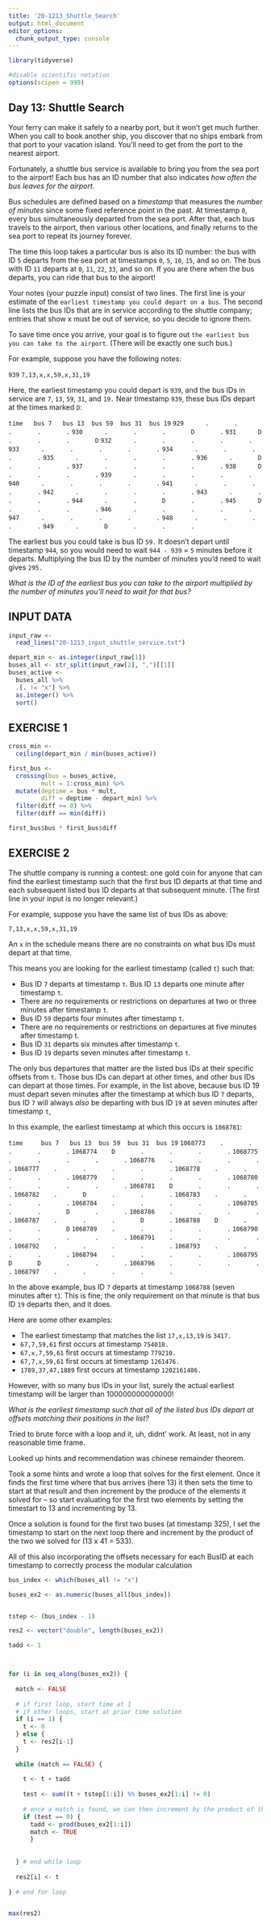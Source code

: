 ```yaml
---
title: '20-1213_Shuttle_Search'
output: html_document
editor_options: 
  chunk_output_type: console
---
```


```r
library(tidyverse)

#disable scientific notation
options(scipen = 999)
```

## Day 13: Shuttle Search

Your ferry can make it safely to a nearby port, but it won't get much further. When you call to book another ship, you discover that no ships embark from that port to your vacation island. You'll need to get from the port to the nearest airport.

Fortunately, a shuttle bus service is available to bring you from the sea port to the airport! Each bus has an ID number that also indicates *how often the bus leaves for the airport*.

Bus schedules are defined based on a *timestamp* that measures the *number of minutes* since some fixed reference point in the past. At timestamp `0`, every bus simultaneously departed from the sea port. After that, each bus travels to the airport, then various other locations, and finally returns to the sea port to repeat its journey forever.

The time this loop takes a particular bus is also its ID number: the bus with ID `5` departs from the sea port at timestamps `0`, `5`, `10`, `15`, and so on. The bus with ID `11` departs at `0`, `11`, `22`, `33`, and so on. If you are there when the bus departs, you can ride that bus to the airport!

Your notes (your puzzle input) consist of two lines. The first line is your estimate of the `earliest timestamp you could depart on a bus`. The second line lists the bus IDs that are in service according to the shuttle company; entries that show x must be out of service, so you decide to ignore them.

To save time once you arrive, your goal is to figure out `the earliest bus you can take to the airport`. (There will be exactly one such bus.)

For example, suppose you have the following notes:

`939`
`7,13,x,x,59,x,31,19`

Here, the earliest timestamp you could depart is `939`, and the bus IDs in service are `7`, `13`, `59`, `31`, and `19.` Near timestamp `939`, these bus IDs depart at the times marked `D`:

`time   bus 7   bus 13  bus 59  bus 31  bus 19`
`929      .       .       .       .       .`
`930      .       .       .       D       .`
`931      D       .       .       .       D`
`932      .       .       .       .       .`
`933      .       .       .       .       .`
`934      .       .       .       .       .`
`935      .       .       .       .       .`
`936      .       D       .       .       .`
`937      .       .       .       .       .`
`938      D       .       .       .       .`
`939      .       .       .       .       .`
`940      .       .       .       .       .`
`941      .       .       .       .       .`
`942      .       .       .       .       .`
`943      .       .       .       .       .`
`944      .       .       D       .       .`
`945      D       .       .       .       .`
`946      .       .       .       .       .`
`947      .       .       .       .       .`
`948      .       .       .       .       .`
`949      .       D       .       .       .`

The earliest bus you could take is bus ID `59.` It doesn't depart until timestamp `944`, so you would need to wait `944 - 939` = `5` minutes before it departs. Multiplying the bus ID by the number of minutes you'd need to wait gives `295.`

*What is the ID of the earliest bus you can take to the airport multiplied by the number of minutes you'll need to wait for that bus?*


## INPUT DATA

```r
input_raw <- 
  read_lines("20-1213_input_shuttle_service.txt")

depart_min <- as.integer(input_raw[1])
buses_all <- str_split(input_raw[2], ",")[[1]]
buses_active <- 
  buses_all %>% 
  .[. != "x"] %>% 
  as.integer() %>% 
  sort()

```


## EXERCISE 1

```r

cross_min <- 
  ceiling(depart_min / min(buses_active))

first_bus <- 
  crossing(bus = buses_active, 
         mult = 1:cross_min) %>% 
  mutate(deptime = bus * mult, 
         diff = deptime - depart_min) %>% 
  filter(diff >= 0) %>% 
  filter(diff == min(diff))

first_bus$bus * first_bus$diff

```


## EXERCISE 2

The shuttle company is running a contest: one gold coin for anyone that can find the earliest timestamp such that the first bus ID departs at that time and each subsequent listed bus ID departs at that subsequent minute. (The first line in your input is no longer relevant.)

For example, suppose you have the same list of bus IDs as above:

`7,13,x,x,59,x,31,19`

An `x` in the schedule means there are no constraints on what bus IDs must depart at that time.

This means you are looking for the earliest timestamp (called `t`) such that:

- Bus ID `7` departs at timestamp `t`.
Bus ID `13` departs one minute after timestamp `t`.
- There are no requirements or restrictions on departures at two or three minutes after timestamp `t`.
- Bus ID `59` departs four minutes after timestamp `t`.
- There are no requirements or restrictions on departures at five minutes after timestamp t.
- Bus ID `31` departs six minutes after timestamp `t`.
- Bus ID `19` departs seven minutes after timestamp `t`.

The only bus departures that matter are the listed bus IDs at their specific offsets from `t`. Those bus IDs can depart at other times, and other bus IDs can depart at those times. For example, in the list above, because bus ID 19 must depart seven minutes after the timestamp at which bus ID `7` departs, bus ID `7` will always *also* be departing with bus ID `19` at seven minutes after timestamp `t`,

In this example, the earliest timestamp at which this occurs is `1068781`:

`time     bus 7   bus 13  bus 59  bus 31  bus 19`
`1068773    .       .       .       .       .`
`1068774    D       .       .       .       .`
`1068775    .       .       .       .       .`
`1068776    .       .       .       .       .`
`1068777    .       .       .       .       .`
`1068778    .       .       .       .       .`
`1068779    .       .       .       .       .`
`1068780    .       .       .       .       .`
`1068781    D       .       .       .       .`
`1068782    .       D       .       .       .`
`1068783    .       .       .       .       .`
`1068784    .       .       .       .       .`
`1068785    .       .       D       .       .`
`1068786    .       .       .       .       .`
`1068787    .       .       .       D       .`
`1068788    D       .       .       .       D`
`1068789    .       .       .       .       .`
`1068790    .       .       .       .       .`
`1068791    .       .       .       .       .`
`1068792    .       .       .       .       .`
`1068793    .       .       .       .       .`
`1068794    .       .       .       .       .`
`1068795    D       D       .       .       .`
`1068796    .       .       .       .       .`
`1068797    .       .       .       .       .`

In the above example, bus ID `7` departs at timestamp `1068788` (seven minutes after `t`). This is fine; the only requirement on that minute is that bus ID `19` departs then, and it does.

Here are some other examples:

- The earliest timestamp that matches the list `17,x,13,19` is `3417.`
- `67,7,59,61` first occurs at timestamp `754018.`
- `67,x,7,59,61` first occurs at timestamp `779210.`
- `67,7,x,59,61` first occurs at timestamp `1261476.`
- `1789,37,47,1889` first occurs at timestamp `1202161486.`

However, with so many bus IDs in your list, surely the actual earliest timestamp will be larger than 100000000000000!

*What is the earliest timestamp such that all of the listed bus IDs depart at offsets matching their positions in the list?*





Tried to brute force with a loop and it, uh, didnt' work. At least, not in any reasonable time frame. 

Looked up hints and recommendation was chinese remainder theorem. 

Took a some hints and wrote a loop that solves for the first element.  Once it finds the first time where that bus arrives (here 13) it then sets the time to start at that result and then increment by the produce of the elements it solved for -- so start evaluating for the first two elements by setting the timestart to 13 and incrementing by 13.  

Once a solution is found for the first two buses (at timestamp 325), I set the timestamp to start on the next loop there and increment by the product of the two we solved for (13 x 41 = 533).

All of this also incorporating the offsets necessary for each BusID at each timestamp to correctly process the modular calculation



```r
bus_index <- which(buses_all != "x")

buses_ex2 <- as.numeric(buses_all[bus_index])


tstep <- (bus_index - 1)

res2 <- vector("double", length(buses_ex2))

tadd <- 1



for (i in seq_along(buses_ex2)) {
  
  match <- FALSE
  
  # if first loop, start time at 1
  # if other loops, start at prior time solution
  if (i == 1) {
    t <- 0
  } else {
    t <- res2[i-1] 
  }
  
  while (match == FALSE) {
    
    t <- t + tadd
    
    test <- sum((t + tstep[1:i]) %% buses_ex2[1:i] != 0)
    
    # once a match is found, we can then increment by the product of the values we were evaluating going forward (this ensures their modulo will still work). The number also gets big quick which speeds up computation time
    if (test == 0) {
      tadd <- prod(buses_ex2[1:i])
      match <- TRUE
      }
    
    
  } # end while loop
  
  res2[i] <- t
  
} # end for loop


max(res2)


```

